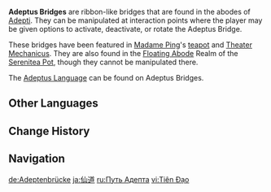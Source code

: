 {{Terminology Infobox
|image        = Floating Abode.png
|caption      = Adeptus Bridges featured in Floating Abode
|type         = Exploration
|region       = Liyue
}}
'''Adeptus Bridges''' are ribbon-like bridges that are found in the abodes of [[Adepti]]. They can be manipulated at interaction points where the player may be given options to activate, deactivate, or rotate the Adeptus Bridge.

These bridges have been featured in [[Madame Ping]]'s [[Inside the Teapot|teapot]] and [[Theater Mechanicus]]. They are also found in the [[Floating Abode]] Realm of the [[Serenitea Pot]], though they cannot be manipulated there.

The [[Adeptus Language]] can be found on Adeptus Bridges.

==Other Languages==
{{Other Languages
|en      = Adeptus Bridge
|zhs     = 仙道
|zhs_rm  = Xiāndào
|zht     = 仙道
|zht_rm  = Xiāndào
|zh_tl   = [[Adeptus]] Path
|ja      = 仙道
|ja_rm   = Sendou{{Assumed}}
|ja_tl   = Adeptus Path
|ko      = {{tt|선로|仙路}}
|ko_rm   = Seonro
|ko_tl   = Adeptus Road
<!--|es  = puente-->
<!--|es_tl   = bridge-->
<!--|fr  = pont-->
<!--|fr_tl   = bridge-->
|ru      = Путь Адепта
|ru_tl   = Adeptus Path
|th      = หนทางแห่งเซียน
|th_rm   = Hon-thang haeng Sian
|th_tl   = 
|vi      = {{tt|Tiên Đạo|仙道}}
|vi_tl   = Adeptus Path
|de      = Adeptenbrücke
|de_tl   = Adeptus Bridge
|id      = Jalan Adeptus
|id_tl   = Adeptus Path
|pt      = Caminho do Adeptus
|pt_tl   = 
|tr      = 
|tr_tl   = 
|it      = 
|it_tl   = 
}}

==Change History==
{{Change History|1.0}}
{{clr}}
==Navigation==
{{Exploration Navbox|Liyue}}

[[de:Adeptenbrücke]]
[[ja:仙道]]
[[ru:Путь Адепта]]
[[vi:Tiên Đạo]]